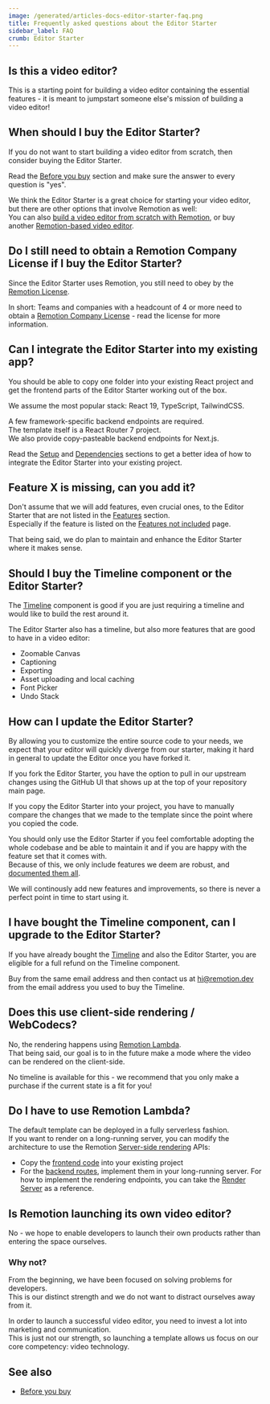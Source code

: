 ```yaml
---
image: /generated/articles-docs-editor-starter-faq.png
title: Frequently asked questions about the Editor Starter
sidebar_label: FAQ
crumb: Editor Starter
---
```


## Is this a video editor?

This is a starting point for building a video editor containing the essential features - it is meant to jumpstart someone else's mission of building a video editor!

## When should I buy the Editor Starter?

If you do not want to start building a video editor from scratch, then consider buying the Editor Starter.

Read the [Before you buy](/docs/editor-starter/before-you-buy) section and make sure the answer to every question is "yes".

We think the Editor Starter is a great choice for starting your video editor, but there are other options that involve Remotion as well:  
You can also [build a video editor from scratch with Remotion](/docs/building-a-timeline), or buy another [Remotion-based video editor](/docs/buy-a-video-editor).

## Do I still need to obtain a Remotion Company License if I buy the Editor Starter?

Since the Editor Starter uses Remotion, you still need to obey by the [Remotion License](/docs/license).

In short: Teams and companies with a headcount of 4 or more need to obtain a [Remotion Company License](https://remotion.pro/license) - read the license for more information.

## Can I integrate the Editor Starter into my existing app?

You should be able to copy one folder into your existing React project and get the frontend parts of the Editor Starter working out of the box.

We assume the most popular stack: React 19, TypeScript, TailwindCSS.

A few framework-specific backend endpoints are required.  
The template itself is a React Router 7 project.  
We also provide copy-pasteable backend endpoints for Next.js.

Read the [Setup](/docs/editor-starter/setup) and [Dependencies](/docs/editor-starter/dependencies) sections to get a better idea of how to integrate the Editor Starter into your existing project.

## Feature X is missing, can you add it?

Don't assume that we will add features, even crucial ones, to the Editor Starter that are not listed in the [Features](/docs/editor-starter/features) section.  
Especially if the feature is listed on the [Features not included](/docs/editor-starter/features-not-included) page.

That being said, we do plan to maintain and enhance the Editor Starter where it makes sense.

## Should I buy the Timeline component or the Editor Starter?

The [Timeline](/docs/timeline) component is good if you are just requiring a timeline and would like to build the rest around it.

The Editor Starter also has a timeline, but also more features that are good to have in a video editor:

- Zoomable Canvas
- Captioning
- Exporting
- Asset uploading and local caching
- Font Picker
- Undo Stack

## How can I update the Editor Starter?

By allowing you to customize the entire source code to your needs, we expect that your editor will quickly diverge from our starter, making it hard in general to update the Editor once you have forked it.

If you fork the Editor Starter, you have the option to pull in our upstream changes using the GitHub UI that shows up at the top of your repository main page.

If you copy the Editor Starter into your project, you have to manually compare the changes that we made to the template since the point where you copied the code.

You should only use the Editor Starter if you feel comfortable adopting the whole codebase and be able to maintain it and if you are happy with the feature set that it comes with.  
Because of this, we only include features we deem are robust, and [documented them all](/docs/editor-starter/features).

We will continously add new features and improvements, so there is never a perfect point in time to start using it.

## I have bought the Timeline component, can I upgrade to the Editor Starter?

If you have already bought the [Timeline](/docs/timeline) and also the Editor Starter, you are eligible for a full refund on the Timeline component.

Buy from the same email address and then contact us at [hi@remotion.dev](mailto:hi@remotion.dev) from the email address you used to buy the Timeline.

## Does this use client-side rendering / WebCodecs?

No, the rendering happens using [Remotion Lambda](/docs/editor-starter/rendering).  
That being said, our goal is to in the future make a mode where the video can be rendered on the client-side.

No timeline is available for this - we recommend that you only make a purchase if the current state is a fit for you!

## Do I have to use Remotion Lambda?

The default template can be deployed in a fully serverless fashion.  
If you want to render on a long-running server, you can modify the architecture to use the Remotion [Server-side rendering](/docs/ssr) APIs:

- Copy the [frontend code](/docs/editor-starter/setup) into your existing project
- For the [backend routes](/docs/editor-starter/backend-routes), implement them in your long-running server. For how to implement the rendering endpoints, you can take the [Render Server](/templates/render-server) as a reference.

## Is Remotion launching its own video editor?

No - we hope to enable developers to launch their own products rather than entering the space ourselves.

### Why not?

From the beginning, we have been focused on solving problems for developers.  
This is our distinct strength and we do not want to distract ourselves away from it.

In order to launch a successful video editor, you need to invest a lot into marketing and communication.  
This is just not our strength, so launching a template allows us focus on our core competency: video technology.

## See also

- [Before you buy](/docs/editor-starter/before-you-buy)
